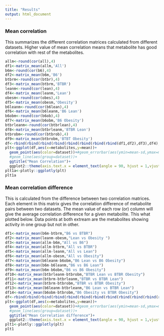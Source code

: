```yaml
---
title: "Results"
output: html_document
---
```



### Mean correlation

This summarizes the different correlation matrices calculated from different datasets. Higher value of mean correlation means that metabolite has good correlation with rest of the metabolites. 


```r
allm<-round(cor(all),4)
df1<-matrix_mean(allm,'All')
b6m<-round(cor(b6),4)
df2<-matrix_mean(b6m,'B6')
btbrm<-round(cor(btbr),4)
df3<-matrix_mean(btbrm,'BTBR')
leanm<-round(cor(lean),4)
df4<-matrix_mean(leanm,'Lean')
obesm<-round(cor(obes),4)
df5<-matrix_mean(obesm,'Obesity')
b6leanm<-round(cor(b6lean),4)
df6<-matrix_mean(b6leanm,'B6 Lean')
b6obm<-round(cor(b6ob),4)
df7<-matrix_mean(b6obm,'B6 Obesity')
btbrleanm<-round(cor(btbrlean),4)
df8<-matrix_mean(btbrleanm,'BTBR Lean')
btbrobm<-round(cor(btbrob),4)
df9<-matrix_mean(btbrobm,'BTBT Obesity')
df<-rbind(rbind(rbind(rbind(rbind(rbind(rbind(rbind(df1,df2),df3),df4),df5),df6),df7),df8),df9)
plt<-ggplot(df,aes(x=metabolites,y=mean))+
  geom_point(aes(color=dataset))+#geom_errorbar(aes(ymin=mean-sd,ymax=mean+sd,color=dataset))+
  #geom_line(aes(group=dataset))+
  ggtitle("Mean Correlation")+
  ggplot2::theme(axis.text.x = element_text(angle = 90, hjust = 1,vjust = 0.5))
plt1a<-plotly::ggplotly(plt)
plt1a

```

### Mean correlation difference

This is calculated from the difference between two correlation matrices. Each element in this matrix gives the correlation difference of metabolite pairs between two datasets. The mean value of each row (or) column will give the average correlation difference for a given metabolite. This what plotted below. Data points at both extream are the metabolites showing activity in one group but not in other.


```r
df1<-matrix_mean(b6m-btbrm,"B6 vs BTBR")
df2<-matrix_mean(leanm-obesm,"Lean vs Obesity ")
df3<-matrix_mean(allm-b6m,"All vs B6")
df4<-matrix_mean(allm-btbrm,"All vs BTBR")
df5<-matrix_mean(allm-leanm,"All vs Lean")
df6<-matrix_mean(allm-obesm,"All vs Obesity")
df7<-matrix_mean(b6leanm-b6obm,"B6 Lean vs B6 Obesity")
df8<-matrix_mean(b6m-b6leanm,"B6 vs B6 Lean")
df9<-matrix_mean(b6m-b6obm,"B6 vs B6 Obesity")
df10<-matrix_mean(btbrleanm-btbrobm,"BTBR Lean vs BTBR Obesity")
df11<-matrix_mean(btbrm-btbrleanm,"BTBR vs BTBR Lean")
df12<-matrix_mean(btbrm-btbrobm,"BTBR vs BTBR Obesity")
df13<-matrix_mean(b6leanm-btbrleanm,"B6 Lean vs BTBR Lean")
df14<-matrix_mean(b6obm-btbrobm,"B6 Obesity vs BTBR Obesity")
df<-rbind(rbind(rbind(rbind(rbind(rbind(rbind(rbind(rbind(rbind(rbind(rbind(rbind(df1,df2),df3),df4),df5),df6),df7),df8),df9),df10),df11),df12),df13),df14)
plt<-ggplot(df,aes(x=metabolites,y=mean))+
  geom_point(aes(color=dataset))+#geom_errorbar(aes(ymin=mean-sd,ymax=mean+sd,color=dataset))+
  #geom_line(aes(group=dataset))+
  ggtitle("Mean Correlation difference")+
  ggplot2::theme(axis.text.x = element_text(angle = 90, hjust = 1,vjust = 0.5))
plt1<-plotly::ggplotly(plt)
plt1

```


